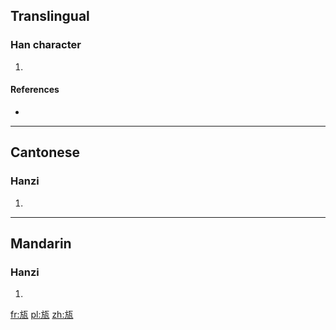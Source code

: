 ==Translingual==

===Han character===
{{Han char|rn=98|rad=瓦|as=04|sn=9|four=0121<sub>7</sub>|canj=卜尸一女弓 (YSMVN)|ids=⿰[[方]][[瓦]]}}

# {{defn|Han|sort=瓦04}}

====References====
* {{Han ref|kx=0748.150|dkj=21457|dj=1157.020|hdz=21423.020|uh=74EC|ud=29932|bh=CFD7|bd=53207}}

----

==Cantonese==

===Hanzi===
{{yue-hanzi|jyut=[[fong2]], [[ling4]]|y=fong2, ling4}}

# {{defn|lang=yue|sort=瓦04}}

----

==Mandarin==

===Hanzi===
{{cmn-hanzi|pin=[[fǎng]] ([[fang3]])|wg=fang<sup>3</sup>}}

# {{defn|lang=cmn|sort=瓦04}}

[[fr:瓬]]
[[pl:瓬]]
[[zh:瓬]]
